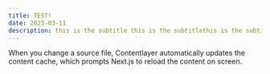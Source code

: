```yaml
---
title: TEST!
date: 2023-03-11
description: this is the subtitle this is the subtitlethis is the subtitlethis is the subtitlethis is the subtitlethis is the subtitle
---
```


When you change a source file, Contentlayer automatically updates the content cache, which prompts Next.js to reload the content on screen.
